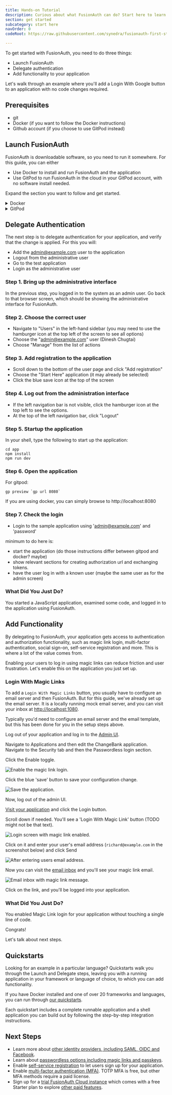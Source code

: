 ```yaml
---
title: Hands-on Tutorial
description: Curious about what FusionAuth can do? Start here to learn about it.
section: get started
subcategory: start here
navOrder: 0
codeRoot: https://raw.githubusercontent.com/synedra/fusionauth-first-steps-launch/main/

---
```


To get started with FusionAuth, you need to do three things:

* Launch FusionAuth
* Delegate authentication
* Add functionality to your application

<StartDiagram alt="Launch, then delegate, then add functionality." />

Let's walk through an example where you'll add a Login With Google button to an application with no code changes required.

## Prerequisites

* git
* Docker (if you want to follow the Docker instructions)
* Github account (if you choose to use GitPod instead)

## Launch FusionAuth

FusionAuth is downloadable software, so you need to run it somewhere. For this guide, you can either

* Use Docker to install and run FusionAuth and the application
* Use GitPod to run FusionAuth in the cloud in your GitPod account, with no software install needed.

Expand the section you want to follow and get started.

<details>
<summary>Docker</summary>

<DockerRequirements />
<DockerInstallAndStart codeRoot={frontmatter.codeRoot} kickstartUri={frontmatter.codeRoot + "/kickstart/kickstart.json"}/>
</details>


<details>
<summary>GitPod</summary>

<GitPodStart codeRoot={frontmatter.codeRoot} kickstartUri={frontmatter.codeRoot + "/kickstart/kickstart.json"}/>

</details>

## Delegate Authentication

The next step is to delegate authentication for your application, and verify that the change is applied.  For this you will:
* Add the admin@example.com user to the application
* Logout from the administrative user
* Go to the test application
* Login as the administrative user

### Step 1. Bring up the administrative interface

In the previous step, you logged in to the system as an admin user.  Go back to that browser screen, which should be showing the administrative interface for FusionAuth.

### Step 2. Choose the correct user

* Navigate to "Users" in the left-hand sidebar (you may need to use the hamburger icon at the top left of the screen to see all options)
* Choose the "admin@example.com" user (Dinesh Chugtai)
* Choose "Manage" from the list of actions

### Step 3. Add registration to the application

* Scroll down to the bottom of the user page and click "Add registration"
* Choose the "Start Here" application (it may already be selected)
* Click the blue save icon at the top of the screen

### Step 4.  Log out from the administration interface

* If the left navigation bar is not visible, click the hamburger icon at the top left to see the options.
* At the top of the left navigation bar, click "Logout"

### Step 5. Startup the application

In your shell, type the following to start up the application:

```
cd app
npm install
npm run dev
```

### Step 6. Open the application

For gitpod:

```
gp preview `gp url 8080`
```

If you are using docker, you can simply browse to http://localhost:8080

### Step 7. Check the login

* Login to the sample application using 'admin@example.com' and 'password'



minimum to do here is:

* start the application (do those instructions differ between gitpod and docker? maybe)
* show relevant sections for creating authorization url and exchanging tokens.
* have the user log in with a known user (maybe the same user as for the admin screen)

### What Did You Just Do?

You started a JavaScript application, examined some code, and logged in to the application using FusionAuth.

## Add Functionality

By delegating to FusionAuth, your application gets access to authentication and authorization functionality, such as magic link login, multi-factor authentication, social sign-on, self-service registration and more. This is where a lot of the value comes from.

Enabling your users to log in using magic links can reduce friction and user frustration. Let's enable this on the application you just set up.

### Login With Magic Links

To add a `Login With Magic Links` button, you usually have to configure an email server and then FusionAuth. But for this guide, we've already set up the email server. It is a locally running mock email server, and you can visit your inbox at [http://localhost:1080](http://localhost:1080).

<Aside type="note">
Typically you'd need to configure an email server and the email template, but this has been done for you in the setup steps above.
</Aside>

Log out of your application and log in to the [Admin UI](http://localhost:9011/admin).

Navigate to <Breadcrumb>Applications</Breadcrumb> and then edit the ChangeBank application. Navigate to the <Breadcrumb>Security</Breadcrumb> tab and then the <Breadcrumb>Passwordless login</Breadcrumb> section.

Click the <InlineField>Enable</InlineField> toggle.

![Enable the magic link login.](/img/docs/get-started/start-here/enable-magic-link-login.png)

Click the blue 'save' button to save your configuration change.

![Save the application.](/img/docs/get-started/start-here/save-application.png)

Now, log out of the admin UI.

[Visit your application](http://localhost:8080/) and click the <InlineUIElement>Login</InlineUIElement> button.

Scroll down if needed. You'll see a 'Login With Magic Link' button (TODO might not be that text).

![Login screen with magic link enabled.](/img/docs/get-started/start-here/login-screen-magic-link-enabled.png)

Click on it and enter your user's email address (`richard@example.com` in the screenshot below) and click <InlineUIElement>Send</InlineUIElement>

![After entering users email address.](/img/docs/get-started/start-here/login-screen-magic-link-enter-email.png)

Now you can visit the [email inbox](http://localhost:1080) and you'll see your magic link email. 

![Email inbox with magic link message.](/img/docs/get-started/start-here/email-inbox-magic-link-message.png)

Click on the link, and you'll be logged into your application.

### What Did You Just Do?

You enabled Magic Link login for your application without touching a single line of code.

Congrats!

Let's talk about next steps.

## Quickstarts

Looking for an example in a particular language? Quickstarts walk you through the Launch and Delegate steps, leaving you with a running application in your framework or language of choice, to which you can add functionality.

If you have Docker installed and one of over 20 frameworks and languages, you can run through [our quickstarts](/docs/quickstarts).

Each quickstart includes a complete runnable application and a shell application you can build out by following the step-by-step integration instructions.

## Next Steps

* Learn more about [other identity providers, including SAML, OIDC and Facebook](/docs/lifecycle/authenticate-users/identity-providers/).
* Learn about [passwordless options including magic links and passkeys](/docs/lifecycle/authenticate-users/passwordless/).
* Enable [self-service registration](/docs/lifecycle/register-users/basic-registration-forms) to let users sign up for your application.
* Enable [multi-factor authentication (MFA)](/docs/lifecycle/authenticate-users/multi-factor-authentication). TOTP MFA is free, but other MFA methods require a paid license.
* Sign up for a [trial FusionAuth Cloud instance](https://account.fusionauth.io/account/free-trial/start) which comes with a free Starter plan to explore [other paid features](/docs/get-started/core-concepts/premium-features).

